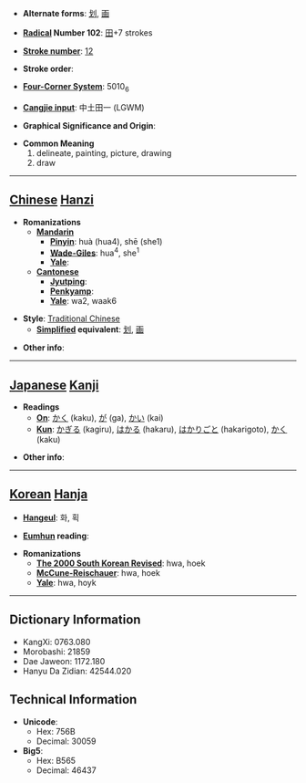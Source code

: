 * '''Alternate forms''': [[划]], [[画]]

* '''[[Wiktionary:Chinese radical index| Radical]] Number 102''': [[Wiktionary:Chinese radical index 田|田]]+7 strokes

* '''[[Wiktionary:Chinese total strokes index|Stroke number]]''': [[Wiktionary:Chinese total strokes index 12|12]]

* '''Stroke order''': 

* '''[[Wiktionary:Chinese four corner index|Four-Corner System]]''': 5010<sub>6</sub>

* '''[[Wiktionary:Chinese Cangjie index|Cangjie input]]''': 中土田一 (LGWM)

* '''Graphical Significance and Origin''': 

* '''Common Meaning'''
*#delineate, painting, picture, drawing
*# draw


----

== [[Chinese]] [[Hanzi]] ==

* '''Romanizations'''
** '''[[Mandarin]]'''
*** '''[[Pinyin]]''': huà (hua4), shē (she1)
*** '''[[Wade-Giles]]''': hua<sup>4</sup>, she<sup>1</sup>
*** '''[[Yale]]''': 
** '''[[Cantonese]]'''
*** '''[[Jyutping]]''':
*** '''[[Penkyamp]]''': 
*** '''[[Yale]]''': wa2, waak6

* '''Style''': [[Traditional Chinese]] 
** '''[[Simplified Chinese|Simplified]] equivalent''': [[划]], [[画]]

* '''Other info''': 

----

== [[Japanese]] [[Kanji]] ==

* '''Readings'''
** '''[[On]]''': [[かく]] (kaku), [[が]] (ga), [[かい]] (kai)
** '''[[Kun]]''': [[かぎる]] (kagiru), [[はかる]] (hakaru), [[はかりごと]] (hakarigoto), [[かく]] (kaku)

* '''Other info''':  

----

== [[Korean]] [[Hanja]] ==

* '''[[Hangeul]]''': 화, 획

* '''[[Eumhun]] reading''': 

* '''Romanizations'''
** '''[[The 2000 South Korean Revised Romanization|The 2000 South Korean Revised]]''': hwa, hoek
** '''[[McCune-Reischauer]]''': hwa, hoek
** '''[[Yale]]''': hwa, hoyk

----

== Dictionary Information ==

* KangXi: 0763.080
* Morobashi: 21859
* Dae Jaweon: 1172.180
* Hanyu Da Zidian: 42544.020

== Technical Information ==

* '''Unicode''':
** Hex: 756B
** Decimal: 30059
* '''Big5''':
** Hex: B565
** Decimal: 46437